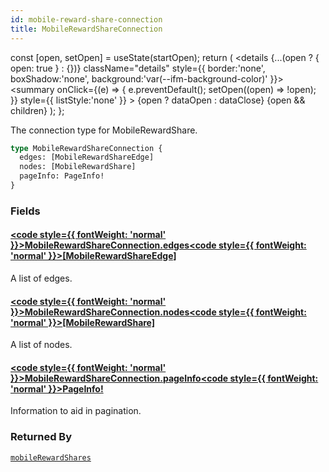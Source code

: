 ```yaml
---
id: mobile-reward-share-connection
title: MobileRewardShareConnection
---
```









  const [open, setOpen] = useState(startOpen);
  return (
    <details {...(open ? { open: true } : {})} className="details" style={{ border:'none', boxShadow:'none', background:'var(--ifm-background-color)' }}>
      <summary
        onClick={(e) => {
          e.preventDefault();
          setOpen((open) => !open);
        }}
        style={{ listStyle:'none' }}
      >
      {open ? dataOpen : dataClose}
      </summary>
      {open && children}
    </details>
  );
};








The connection type for MobileRewardShare.


```graphql
type MobileRewardShareConnection {
  edges: [MobileRewardShareEdge]
  nodes: [MobileRewardShare]
  pageInfo: PageInfo!
}
```




### Fields

#### [<code style={{ fontWeight: 'normal' }}>MobileRewardShareConnection.<b>edges</b></code>](#)<Bullet />[<code style={{ fontWeight: 'normal' }}><b>[MobileRewardShareEdge]</b></code>](/graphql/schema/types/objects/mobile-reward-share-edge.mdx) <Badge class="badge badge--secondary " text="list"/> <Badge class="badge badge--secondary " text="object"/> 
A list of edges.


#### [<code style={{ fontWeight: 'normal' }}>MobileRewardShareConnection.<b>nodes</b></code>](#)<Bullet />[<code style={{ fontWeight: 'normal' }}><b>[MobileRewardShare]</b></code>](/graphql/schema/types/objects/mobile-reward-share.mdx) <Badge class="badge badge--secondary " text="list"/> <Badge class="badge badge--secondary " text="object"/> 
A list of nodes.


#### [<code style={{ fontWeight: 'normal' }}>MobileRewardShareConnection.<b>pageInfo</b></code>](#)<Bullet />[<code style={{ fontWeight: 'normal' }}><b>PageInfo!</b></code>](/graphql/schema/types/objects/page-info.mdx) <Badge class="badge badge--secondary badge--non_null" text="non-null"/> <Badge class="badge badge--secondary " text="object"/> 
Information to aid in pagination.






### Returned By

[`mobileRewardShares`](/graphql/schema/operations/queries/mobile-reward-shares.mdx)  <Badge class="badge badge--secondary badge--relation" text="query"/>